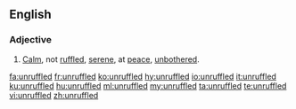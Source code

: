 ==English==
===Adjective===
{{en-adj}}

#[[calm|Calm]], not [[ruffled]], [[serene]], at [[peace]], [[unbothered]].

[[fa:unruffled]]
[[fr:unruffled]]
[[ko:unruffled]]
[[hy:unruffled]]
[[io:unruffled]]
[[it:unruffled]]
[[ku:unruffled]]
[[hu:unruffled]]
[[ml:unruffled]]
[[my:unruffled]]
[[ta:unruffled]]
[[te:unruffled]]
[[vi:unruffled]]
[[zh:unruffled]]